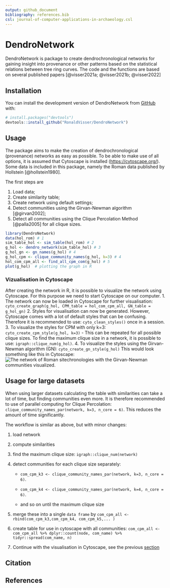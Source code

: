 ```yaml
---
output: github_document
bibliography: references.bib
csl: journal-of-computer-applications-in-archaeology.csl
---
```


<!-- README.md is generated from README.Rmd. Please edit that file -->

# DendroNetwork

<!-- badges: start -->

<!-- badges: end -->

DendroNetwork is package to create dendrochronological networks for gaining insight into provenance or other patterns based on the statistical relations between tree ring curves. The code and the functions are based on several published papers [@visser2021a; @visser2021b; @visser2022]

## Installation

You can install the development version of DendroNetwork from [GitHub](https://github.com/RonaldVisser/DendroNetwork) with:

``` r
# install.packages("devtools")
devtools::install_github("RonaldVisser/DendroNetwork")
```

## Usage {#usage}

The package aims to make the creation of dendrochronological (provenance) networks as easy as possible. To be able to make use of all options, it is assumed that Cytoscape is installed (<https://cytoscape.org/>). Some data is included in this package, namely the Roman data published by Hollstein [@hollstein1980].

The first steps are

1.  Load data;
2.  Create similarity table;
3.  Create network using default settings;
4.  Detect communities using the Girvan-Newman algorithm [@girvan2002];
5.  Detect all communities using the Clique Percolation Method [@palla2005] for all clique sizes.

```r
library(DendroNetwork)
data(hol_rom) # 1
sim_table_hol <- sim_table(hol_rom) # 2
g_hol <- dendro_network(sim_table_hol) # 3
g_hol_gn <- gn_names(g_hol) # 4
g_hol_cpm <- clique_community_names(g_hol, k=3) # 4
hol_com_cpm_all <- find_all_cpm_com(g_hol) # 5
plot(g_hol)  # plotting the graph in R
```
### Vizualisation in Cytoscape {#usage_cytoscape}
After creating the network in R, it is possible to visualize the network using Cytoscape. For this purpose we need to start Cytoscape on our computer.
1.  The network can now be loaded in Cytoscape for further visualisation: `cyto_create_graph(g_hol, CPM_table = hol_com_cpm_all, GN_table = g_hol_gn)`
2.  Styles for visualisation can now be generated. However, Cytoscape comes with a lot of default styles that can be confusing. Therefore it is recommended to use: `cyto_clean_styles()` once in a session.
3.  To visualize the styles for CPM with only k=3: `cyto_create_cpm_style(g_hol, k=3)`
    -   This can be repeated for all possible clique sizes. To find the maximum clique size in a network, it is possible to use: `igraph::clique_num(g_hol)`.
4. To visualize the styles using the Girvan-Newman algorithm (GN): `cyto_create_gn_style(g_hol)` This would look something like this in Cytoscape: ![The network of Roman sitechronologies with the Girvan-Newman communities visualized.](README_files/g_hol_GN.png)

## Usage for large datasets

When using larger datasets calculating the table with similarities can take a lot of time, but finding communities even more. It is therefore recommended to use of parallel computing for Clique Percolation: `clique_community_names_par(network, k=3, n_core = 6)`. This reduces the amount of time significantly.

The workflow is similar as above, but with minor changes:

1.  load network

2.  compute similarities

3.  find the maximum clique size: `igraph::clique_num(network)`

4.  detect communities for each clique size separately:

    -   `com_cpm_k3 <- clique_community_names_par(network, k=3, n_core = 6)`.

    -   `com_cpm_k4 <- clique_community_names_par(network, k=4, n_core = 6)`.

    -   and so on until the maximum clique size

5.  merge these into a single `data frame` by `com_cpm_all <- rbind(com_cpm_k3,com_cpm_k4, com_cpm_k5,... )`

6.  create table for use in cytoscape with all communities: `com_cpm_all <- com_cpm_all %>% dplyr::count(node, com_name) %>% tidyr::spread(com_name, n)`

7.  Continue with the visualisation in Cytoscape, see the previous [section](#usage_cytoscape)

## Citation



## References
